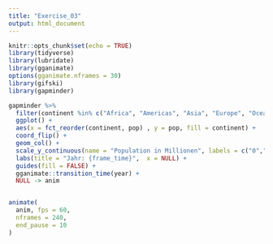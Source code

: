 ```yaml
---
title: "Exercise_03"
output: html_document
---
```


```r
knitr::opts_chunk$set(echo = TRUE)
library(tidyverse)
library(lubridate)
library(gganimate)
options(gganimate.nframes = 30)
library(gifski)
library(gapminder)
```



```r
gapminder %>% 
  filter(continent %in% c("Africa", "Americas", "Asia", "Europe", "Oceania")) %>% 
  ggplot() +
  aes(x = fct_reorder(continent, pop) , y = pop, fill = continent) +
  coord_flip() +
  geom_col() +
  scale_y_continuous(name = "Population in Millionen", labels = c("0","1", "2", "3", "4")) +
  labs(title = "Jahr: {frame_time}",  x = NULL) +                     
  guides(fill = FALSE) + 
  gganimate::transition_time(year) +
  NULL -> anim


animate(
  anim, fps = 60,
  nframes = 240,
  end_pause = 10
)
```
